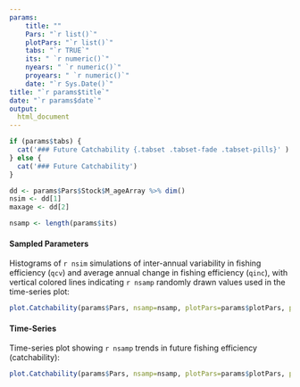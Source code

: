 ```yaml
---
params: 
    title: ""
    Pars: "`r list()`"
    plotPars: "`r list()`"
    tabs: "`r TRUE`"
    its: " `r numeric()`"
    nyears: " `r numeric()`"
    proyears: " `r numeric()`"
    date: "`r Sys.Date()`"
title: "`r params$title`"
date: "`r params$date`"
output:
  html_document
---
```



```r
if (params$tabs) {
  cat('### Future Catchability {.tabset .tabset-fade .tabset-pills}' )
} else {
  cat('### Future Catchability')
}

dd <- params$Pars$Stock$M_ageArray %>% dim()
nsim <- dd[1]
maxage <- dd[2]

nsamp <- length(params$its)
```

#### Sampled Parameters
Histograms of `r nsim` simulations of inter-annual variability in fishing efficiency (`qcv`) and average annual change in fishing efficiency (`qinc`), with vertical colored lines indicating `r nsamp` randomly drawn values used in the time-series plot:

```r
plot.Catchability(params$Pars, nsamp=nsamp, plotPars=params$plotPars, plot.num=1)
```


#### Time-Series
Time-series plot showing `r nsamp` trends in future fishing efficiency (catchability):

```r
plot.Catchability(params$Pars, nsamp=nsamp, plotPars=params$plotPars, plot.num=2)
```
